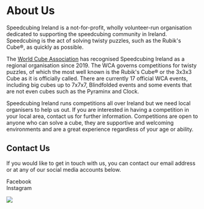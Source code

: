 
# About Us

Speedcubing Ireland is a not-for-profit, wholly volunteer-run organisation dedicated to supporting the speedcubing community in Ireland. Speedcubing is the act of solving twisty puzzles, such as the Rubik&apos;s Cube®, as quickly as possible. 

The [World Cube Association](https://www.worldcubeassociation.org) has recognised Speedcubing Ireland as a regional organisation since 2019. The WCA governs competitions for twisty puzzles, of which the most well known is the Rubik&apos;s Cube® or the 3x3x3 Cube as it is officially called. There are currently 17 official WCA events, including big cubes up to 7x7x7, Blindfolded events and some events that are not even cubes such as the Pyraminx and Clock.

Speedcubing Ireland runs competitions all over Ireland but we need local organisers to help us out.  If you are interested in having a competition in your local area, contact us for further information.  Competitions are open to anyone who can solve a cube, they are supportive and welcoming environments and are a great experience regardless of your age or ability.

## Contact Us
If you would like to get in touch with us, you can contact our email address <span><Obfuscate email="speedcubingireland@gmail.com" /></span> or at any of our social media accounts below.

<div>
  <Link href="https://www.facebook.com/SpeedcubingIreland">
    <span>Facebook <FontAwesomeIcon icon={faFacebook} /></span>
  </Link>
  <br />
  <Link href="https://www.instagram.com/speedcubingireland/">
    <span>Instagram <FontAwesomeIcon icon={faInstagram} /></span>
  </Link>
</div>

![](/images/crowd.webp)
